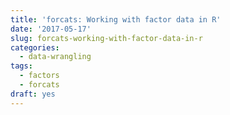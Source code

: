```yaml
---
title: 'forcats: Working with factor data in R'
date: '2017-05-17'
slug: forcats-working-with-factor-data-in-r
categories:
  - data-wrangling
tags:
  - factors
  - forcats
draft: yes
---
```


